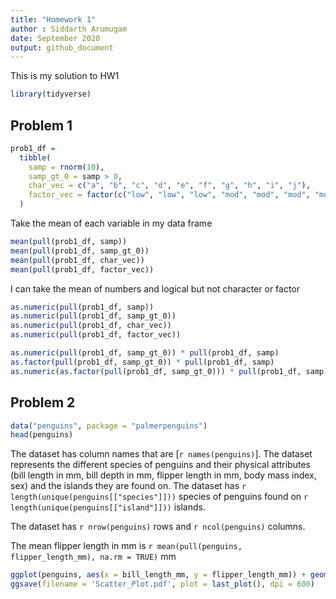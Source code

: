 ```yaml
---
title: "Homework 1"
author : Siddarth Arumugam
date: September 2020
output: github_document
---
```


This is my solution to HW1

```r
library(tidyverse)
```

## Problem 1

```r
prob1_df = 
  tibble(
    samp = rnorm(10),
    samp_gt_0 = samp > 0,
    char_vec = c("a", "b", "c", "d", "e", "f", "g", "h", "i", "j"),
    factor_vec = factor(c("low", "low", "low", "mod", "mod", "mod", "mod", "high", "high", "high"))
  )
```

Take the mean of each variable in my data frame

```r
mean(pull(prob1_df, samp))
mean(pull(prob1_df, samp_gt_0))
mean(pull(prob1_df, char_vec))
mean(pull(prob1_df, factor_vec))
```

I can take the mean of numbers and logical but not character or factor

```r
as.numeric(pull(prob1_df, samp))
as.numeric(pull(prob1_df, samp_gt_0))
as.numeric(pull(prob1_df, char_vec))
as.numeric(pull(prob1_df, factor_vec))
```

```r
as.numeric(pull(prob1_df, samp_gt_0)) * pull(prob1_df, samp)
as.factor(pull(prob1_df, samp_gt_0)) * pull(prob1_df, samp)
as.numeric(as.factor(pull(prob1_df, samp_gt_0))) * pull(prob1_df, samp) 
```


## Problem 2

```r
data("penguins", package = "palmerpenguins")
head(penguins)
```
The dataset has column names that are [`r names(penguins)`]. The dataset represents the different species of penguins and their physical attributes (bill length in mm, bill depth in mm, flipper length in mm, body mass index, sex) and the islands they are found on. The dataset has `r length(unique(penguins[["species"]]))` species of penguins found on `r length(unique(penguins[["island"]]))` islands.


The dataset has `r nrow(penguins)` rows and `r ncol(penguins)` columns.

The mean flipper length in mm is `r mean(pull(penguins, flipper_length_mm), na.rm = TRUE)` mm

```r
ggplot(penguins, aes(x = bill_length_mm, y = flipper_length_mm)) + geom_point(na.rm = TRUE, aes(color = species, shape = species), size = 2.5)
ggsave(filename = 'Scatter_Plot.pdf', plot = last_plot(), dpi = 600)
```

